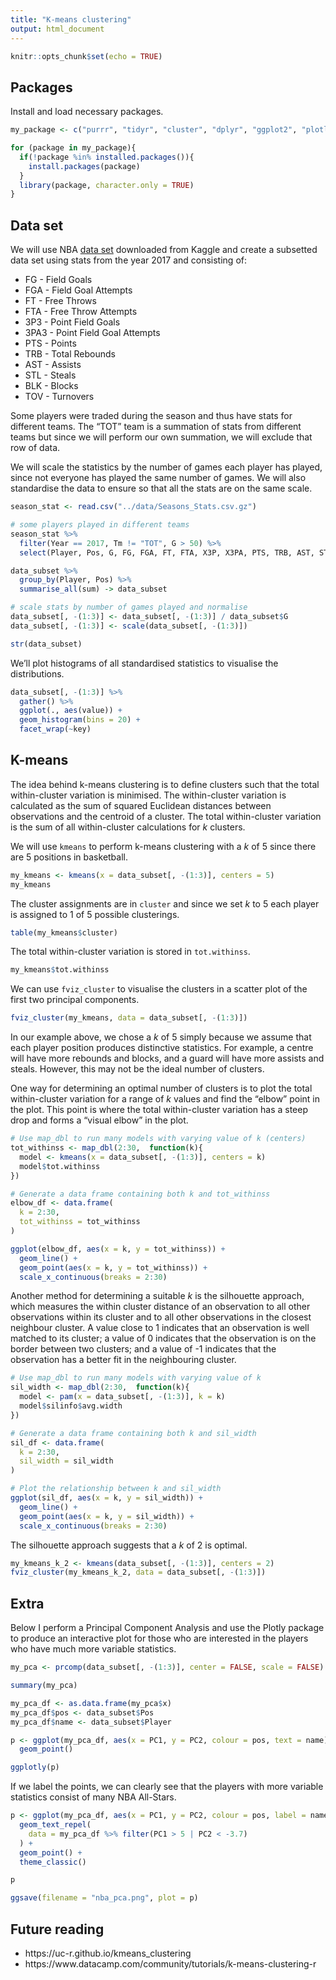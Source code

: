 ```yaml
---
title: "K-means clustering"
output: html_document
---
```


```r
knitr::opts_chunk$set(echo = TRUE)
```

## Packages

Install and load necessary packages.

```r
my_package <- c("purrr", "tidyr", "cluster", "dplyr", "ggplot2", "plotly", "ggrepel", "factoextra")

for (package in my_package){
  if(!package %in% installed.packages()){
    install.packages(package)
  }
  library(package, character.only = TRUE)
}
```

## Data set

We will use NBA [data set](https://www.kaggle.com/drgilermo/nba-players-stats) downloaded from Kaggle and create a subsetted data set using stats from the year 2017 and consisting of:

* FG - Field Goals
* FGA - Field Goal Attempts
* FT - Free Throws
* FTA - Free Throw Attempts
* 3P3 - Point Field Goals
* 3PA3 - Point Field Goal Attempts
* PTS - Points
* TRB - Total Rebounds
* AST - Assists
* STL - Steals
* BLK - Blocks
* TOV - Turnovers

Some players were traded during the season and thus have stats for different teams. The "TOT" team is a summation of stats from different teams but since we will perform our own summation, we will exclude that row of data.

We will scale the statistics by the number of games each player has played, since not everyone has played the same number of games. We will also standardise the data to ensure so that all the stats are on the same scale.

```r
season_stat <- read.csv("../data/Seasons_Stats.csv.gz")

# some players played in different teams
season_stat %>%
  filter(Year == 2017, Tm != "TOT", G > 50) %>%
  select(Player, Pos, G, FG, FGA, FT, FTA, X3P, X3PA, PTS, TRB, AST, STL, BLK, TOV) -> data_subset

data_subset %>%
  group_by(Player, Pos) %>%
  summarise_all(sum) -> data_subset

# scale stats by number of games played and normalise
data_subset[, -(1:3)] <- data_subset[, -(1:3)] / data_subset$G
data_subset[, -(1:3)] <- scale(data_subset[, -(1:3)])

str(data_subset)
```

We'll plot histograms of all standardised statistics to visualise the distributions.

```r
data_subset[, -(1:3)] %>%
  gather() %>%
  ggplot(., aes(value)) +
  geom_histogram(bins = 20) +
  facet_wrap(~key)
```

## K-means

The idea behind k-means clustering is to define clusters such that the total within-cluster variation is minimised. The within-cluster variation is calculated as the sum of squared Euclidean distances between observations and the centroid of a cluster. The total within-cluster variation is the sum of all within-cluster calculations for _k_ clusters.

We will use `kmeans` to perform k-means clustering with a _k_ of 5 since there are 5 positions in basketball.

```r
my_kmeans <- kmeans(x = data_subset[, -(1:3)], centers = 5)
my_kmeans
```

The cluster assignments are in `cluster` and since we set _k_ to 5 each player is assigned to 1 of 5 possible clusterings.

```r
table(my_kmeans$cluster)
```

The total within-cluster variation is stored in `tot.withinss`.

```r
my_kmeans$tot.withinss
```

We can use `fviz_cluster` to visualise the clusters in a scatter plot of the first two principal components.

```r
fviz_cluster(my_kmeans, data = data_subset[, -(1:3)])
```

In our example above, we chose a _k_ of 5 simply because we assume that each player position produces distinctive statistics. For example, a centre will have more rebounds and blocks, and a guard will have more assists and steals. However, this may not be the ideal number of clusters.

One way for determining an optimal number of clusters is to plot the total within-cluster variation for a range of _k_ values and find the "elbow" point in the plot. This point is where the total within-cluster variation has a steep drop and forms a "visual elbow" in the plot.

```r
# Use map_dbl to run many models with varying value of k (centers)
tot_withinss <- map_dbl(2:30,  function(k){
  model <- kmeans(x = data_subset[, -(1:3)], centers = k)
  model$tot.withinss
})

# Generate a data frame containing both k and tot_withinss
elbow_df <- data.frame(
  k = 2:30,
  tot_withinss = tot_withinss
)

ggplot(elbow_df, aes(x = k, y = tot_withinss)) +
  geom_line() +
  geom_point(aes(x = k, y = tot_withinss)) +
  scale_x_continuous(breaks = 2:30)
```

Another method for determining a suitable _k_ is the silhouette approach, which measures the within cluster distance of an observation to all other observations within its cluster and to all other observations in the closest neighbour cluster. A value close to 1 indicates that an observation is well matched to its cluster; a value of 0 indicates that the observation is on the border between two clusters; and a value of -1 indicates that the observation has a better fit in the neighbouring cluster.

```r
# Use map_dbl to run many models with varying value of k
sil_width <- map_dbl(2:30,  function(k){
  model <- pam(x = data_subset[, -(1:3)], k = k)
  model$silinfo$avg.width
})

# Generate a data frame containing both k and sil_width
sil_df <- data.frame(
  k = 2:30,
  sil_width = sil_width
)

# Plot the relationship between k and sil_width
ggplot(sil_df, aes(x = k, y = sil_width)) +
  geom_line() +
  geom_point(aes(x = k, y = sil_width)) +
  scale_x_continuous(breaks = 2:30)
```

The silhouette approach suggests that a _k_ of 2 is optimal.

```r
my_kmeans_k_2 <- kmeans(data_subset[, -(1:3)], centers = 2)
fviz_cluster(my_kmeans_k_2, data = data_subset[, -(1:3)])
```

## Extra

Below I perform a Principal Component Analysis and use the Plotly package to produce an interactive plot for those who are interested in the players who have much more variable statistics.

```r
my_pca <- prcomp(data_subset[, -(1:3)], center = FALSE, scale = FALSE)

summary(my_pca)

my_pca_df <- as.data.frame(my_pca$x)
my_pca_df$pos <- data_subset$Pos
my_pca_df$name <- data_subset$Player

p <- ggplot(my_pca_df, aes(x = PC1, y = PC2, colour = pos, text = name)) +
  geom_point()

ggplotly(p)
```

If we label the points, we can clearly see that the players with more variable statistics consist of many NBA All-Stars.

```r
p <- ggplot(my_pca_df, aes(x = PC1, y = PC2, colour = pos, label = name)) +
  geom_text_repel(
    data = my_pca_df %>% filter(PC1 > 5 | PC2 < -3.7)
  ) +
  geom_point() +
  theme_classic()

p

ggsave(filename = "nba_pca.png", plot = p)
```

## Future reading

* https://uc-r.github.io/kmeans_clustering
* https://www.datacamp.com/community/tutorials/k-means-clustering-r
